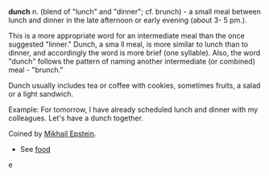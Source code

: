 '''dunch''' n. (blend of "lunch" and "dinner"; cf. brunch) - a small meal between lunch and dinner in the late afternoon or early evening (about 3- 5 pm.).

This is a more appropriate word for an intermediate meal than the once suggested "linner." Dunch, a sma ll meal,  is more similar to lunch than to dinner, and accordingly  the word is more brief (one syllable). Also, the word "dunch" follows the pattern of naming another intermediate (or combined) meal - "brunch."

Dunch usually includes tea or coffee with cookies, sometimes fruits, a salad or 
a light sandwich.

Example:
For tomorrow, I have already scheduled lunch and dinner with my colleagues.  Let's have a dunch  together.

Coined by [[Mikhail Epstein]].

*See [[food]]
e